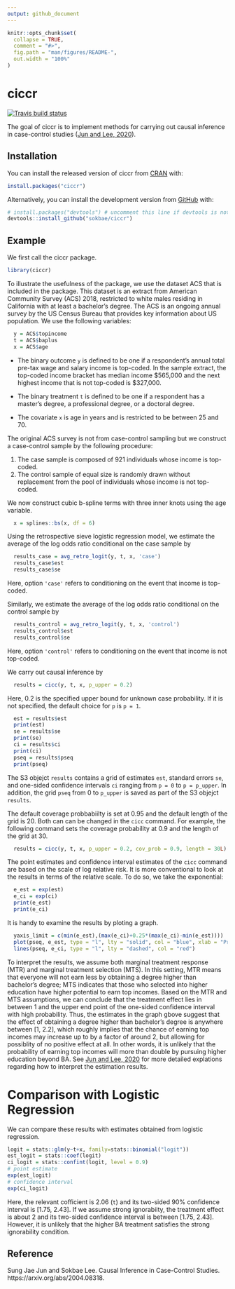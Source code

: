 ```yaml
---
output: github_document
---
```


<!-- README.md is generated from README.Rmd. Please edit that file -->

```r
knitr::opts_chunk$set(
  collapse = TRUE,
  comment = "#>",
  fig.path = "man/figures/README-",
  out.width = "100%"
)
```

# ciccr

<!-- badges: start -->
[![Travis build status](https://travis-ci.com/sokbae/ciccr.svg?branch=master)](https://travis-ci.com/sokbae/ciccr)
<!-- badges: end -->

The goal of ciccr is to implement methods for carrying out causal inference in case-control studies ([Jun and Lee, 2020](https://arxiv.org/abs/2004.08318)).

## Installation

You can install the released version of ciccr from [CRAN](https://CRAN.R-project.org) with:

``` r
install.packages("ciccr")
```

Alternatively, you can install the development version from [GitHub](https://github.com/) with:

``` r
# install.packages("devtools") # uncomment this line if devtools is not installed yet 
devtools::install_github("sokbae/ciccr")
```
## Example

We first call the ciccr package.

```r
library(ciccr)
```

To illustrate the usefulness of the package, we use the dataset ACS that is included in the package. This dataset is an extract from American Community Survey (ACS) 2018, restricted to white males residing in California with at least a bachelor's degree. The ACS is an ongoing annual survey by the US Census Bureau that provides key information about US population. We use the following variables:  

```r
  y = ACS$topincome
  t = ACS$baplus
  x = ACS$age
```

- The binary outcome `y` is defined to be one if a respondent's annual total pre-tax wage and salary income is top-coded. In the sample extract, the top-coded income bracket has median income \$565,000 and the next highest income that is not top-coded is \$327,000.   

- The binary treatment `t` is defined to be one if a respondent has a master's degree, a professional degree, or a doctoral degree.

- The covariate `x` is age in years and is restricted to be between 25 and 70.

The original ACS survey is not from case-control sampling but we construct a case-control sample by the following procedure: 

1. The case sample is composed of 921 individuals whose income is top-coded.
2. The control sample of equal size is randomly drawn without replacement from the pool of individuals whose income is not top-coded. 

We now construct cubic b-spline terms with three inner knots using the age variable.

```r
  x = splines::bs(x, df = 6)
```
 
Using the retrospective sieve logistic regression model, we estimate the average of the log odds ratio conditional on the case sample by

```r
  results_case = avg_retro_logit(y, t, x, 'case')
  results_case$est
  results_case$se
```

Here, option `'case'` refers to conditioning on the event that income is top-coded. 

Similarly, we estimate the average of the log odds ratio conditional on the control sample by

```r
  results_control = avg_retro_logit(y, t, x, 'control')
  results_control$est
  results_control$se
```

Here, option `'control'` refers to conditioning on the event that income is not top-coded. 

We carry out causal inference by

```r
  results = cicc(y, t, x, p_upper = 0.2)
```
Here, 0.2 is the specified upper bound for unknown case probability. If it is not specified, the default choice for `p` is `p = 1`. 

```r
  est = results$est
  print(est)
  se = results$se
  print(se)
  ci = results$ci
  print(ci)
  pseq = results$pseq
  print(pseq)
```

The S3 objejct `results` contains a grid of estimates `est`, standard errors `se`, and one-sided confidence intervals `ci` ranging from `p = 0` to `p = p_upper`. In addition, the grid `pseq` from 0 to `p_upper` is saved as part of the S3 objejct `results`.

The default coverage probbabiilty is set at 0.95 and the default length of the grid is 20. Both can can be changed in the `cicc` command. For example, the following command sets the coverage probability at 0.9 and the length of the grid at 30.

```r
  results = cicc(y, t, x, p_upper = 0.2, cov_prob = 0.9, length = 30L)
```

The point estimates and confidence interval estimates of the `cicc` command are based on the scale of log relative risk. It is more conventional to look at the results in terms of the relative scale. To do so, we take the exponential:  

```r
  e_est = exp(est)
  e_ci = exp(ci)
  print(e_est)
  print(e_ci)
```

It is handy to examine the results by ploting a graph.

```r
  yaxis_limit = c(min(e_est),(max(e_ci)+0.25*(max(e_ci)-min(e_est))))
  plot(pseq, e_est, type = "l", lty = "solid", col = "blue", xlab = "Pr(Y*=1)",ylab = "exp(change in log probability)", xlim = c(0,max(pseq)), ylim = yaxis_limit)
  lines(pseq, e_ci, type = "l", lty = "dashed", col = "red")
```


To interpret the results, we assume both marginal treatment response (MTR) and marginal treatment selection (MTS). In this setting, MTR means that everyone will not earn less by obtaining a degree higher than bachelor's degree; MTS indicates that those who selected into higher education have higher potential to earn top incomes. Based on the MTR and MTS assumptions, we can conclude that the treatment effect lies in between 1 and the upper end point of the one-sided confidence interval with high probability. Thus, the estimates in the graph gbove suggest that the effect of obtaining a degree higher than bachelor's degree is anywhere between [1, 2.2], which roughly implies that the chance of earning top incomes may increase up to by a factor of around 2, but allowing for possiblity of no positive effect at all. In other words, it is unlikely that the probability of earning top incomes will more than double by pursuing higher education beyond BA.  See [Jun and Lee, 2020](https://arxiv.org/abs/2004.08318) for more detailed explations regarding how to interpret the estimation results.  

# Comparison with Logistic Regression

We can compare these results with estimates obtained from logistic regression.

```r
logit = stats::glm(y~t+x, family=stats::binomial("logit"))
est_logit = stats::coef(logit)
ci_logit = stats::confint(logit, level = 0.9)
# point estimate
exp(est_logit)
# confidence interval
exp(ci_logit)
```

Here, the relevant cofficient is 2.06 (`t`) and its two-sided 90% confidence interval is [1.75, 2.43]. If we assume strong ignorabiity, the treatment effect is about 2 and its two-sided confidence interval is between [1.75, 2.43]. However, it is unlikely that the higher BA treatment satisfies the strong ignorability condition. 

## Reference

Sung Jae Jun and Sokbae Lee. Causal Inference in Case-Control Studies. 
https://arxiv.org/abs/2004.08318.

